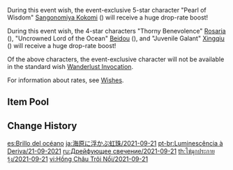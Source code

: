 {{Wish
|name              = Drifting Luminescence 2021-09-21
|image             = Drifting Luminescence 2021-09-21.png
|type              = Character Event
|duration          = event
|time_start        = 2021-09-21 18:00:00
|time_end          = 2021-10-12 14:59:59
|link              = https://genshin.hoyoverse.com/en/news/detail/15990
|preceding         = Reign of Serenity/2021-09-01
|succeeding        = Farewell of Snezhnaya/2021-10-13
|alongside         = Epitome Invocation/2021-09-21
|next              = Drifting Luminescence/2022-03-08
}}
During this event wish, the event-exclusive 5-star character "Pearl of Wisdom" [[Sangonomiya Kokomi]] ({{Hydro}}) will receive a huge drop-rate boost!

During this event wish, the 4-star characters "Thorny Benevolence" [[Rosaria]] ({{Cryo}}), "Uncrowned Lord of the Ocean" [[Beidou]] ({{Electro}}), and "Juvenile Galant" [[Xingqiu]] ({{Hydro}}) will receive a huge drop-rate boost!

Of the above characters, the event-exclusive character will not be available in the standard wish [[Wanderlust Invocation]].

For information about rates, see [[Wishes]].

==Item Pool==
{{Wish Pool
|^Sangonomiya Kokomi
|^Rosaria
|^Beidou
|^Xingqiu
|Diluc
|Jean
|Keqing
|Mona
|Qiqi
|Barbara
|Bennett
|Chongyun
|Diona
|Fischl
|Ningguang
|Noelle
|Razor
|Sayu
|Sucrose
|Xiangling
|Xinyan
|Yanfei
|Dragon's Bane
|Eye of Perception
|Favonius Codex
|Favonius Greatsword
|Favonius Lance
|Favonius Sword
|Favonius Warbow
|Lion's Roar
|Rainslasher
|Rust
|Sacrificial Bow
|Sacrificial Fragments
|Sacrificial Greatsword
|Sacrificial Sword
|The Bell
|The Flute
|The Stringless
|The Widsith
|Black Tassel
|Bloodtainted Greatsword
|Cool Steel
|Debate Club
|Emerald Orb
|Ferrous Shadow
|Harbinger of Dawn
|Magic Guide
|Raven Bow
|Sharpshooter's Oath
|Skyrider Sword
|Slingshot
|Thrilling Tales of Dragon Slayers
}}

==Change History==
{{Change History|2.1}}

[[es:Brillo del océano]]
[[ja:海原に浮かぶ虹珠/2021-09-21]]
[[pt-br:Luminescência à Deriva/21-09-2021]]
[[ru:Дрейфующее свечение/2021-09-21]]
[[th:ไข่มุกประกายรุ้ง/2021-09-21]]
[[vi:Hồng Châu Trôi Nổi/2021-09-21]]